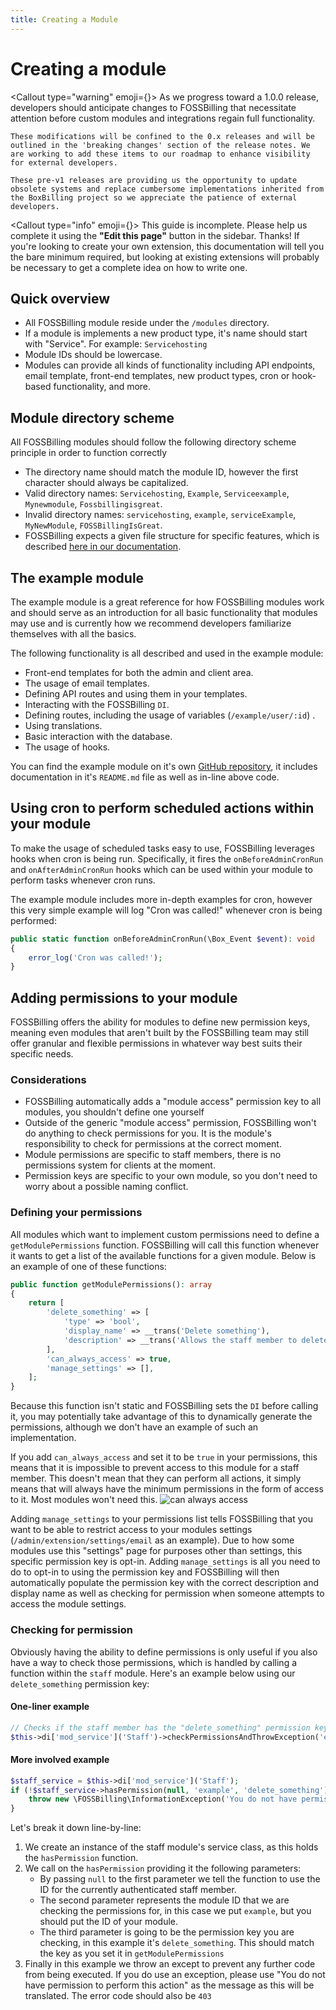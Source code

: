 ```yaml
---
title: Creating a Module
---
```



# Creating a module

<Callout type="warning" emoji={<FAIcon icon="faPersonDigging" />}>
    As we progress toward a 1.0.0 release, developers should anticipate changes to FOSSBilling that necessitate attention before custom modules and integrations regain full functionality.

    These modifications will be confined to the 0.x releases and will be outlined in the 'breaking changes' section of the release notes. We are working to add these items to our roadmap to enhance visibility for external developers.

    These pre-v1 releases are providing us the opportunity to update obsolete systems and replace cumbersome implementations inherited from the BoxBilling project so we appreciate the patience of external developers.
</Callout>

<Callout type="info" emoji={<FAIcon icon="faPersonDigging" />}>
    This guide is incomplete. Please help us complete it using the **"Edit this page"** button in the sidebar. Thanks!
    If you're looking to create your own extension, this documentation will tell you the bare minimum required, but looking at existing extensions will probably be necessary to get a complete idea on how to write one.
</Callout>

## Quick overview 

- All FOSSBilling module reside under the `/modules` directory.
- If a module is implements a new product type, it's name should start with "Service". For example: `Servicehosting`
- Module IDs should be lowercase.
- Modules can provide all kinds of functionality including API endpoints, email template, front-end templates, new product types, cron or hook-based functionality, and more.

## Module directory scheme

All FOSSBilling modules should follow the following directory scheme principle in order to function correctly

-  The directory name should match the module ID, however the first character should always be capitalized. 
- Valid directory names: `Servicehosting`, `Example`, `Serviceexample`, `Mynewmodule`, `Fossbillingisgreat`.
- Invalid directory names: `servicehosting`, `example`, `serviceExample`, `MyNewModule`, `FOSSBillingIsGreat`.
- FOSSBilling expects a given file structure for specific features, which is described [here in our documentation](https://fossbilling.org/docs/contribution-handbook/file-structure#modules).

## The example module

The example module is a great reference for how FOSSBilling modules work and should serve as an introduction for all basic functionality that modules may use and is currently how we recommend developers familiarize themselves with all the basics.

The following functionality is all described and used in the example module:

- Front-end templates for both the admin and client area.
- The usage of email templates.
- Defining API routes and using them in your templates.
- Interacting with the FOSSBilling `DI`.
- Defining routes, including the usage of variables (`/example/user/:id`) .
- Using translations.
- Basic interaction with the database.
- The usage of hooks.

You can find the example module on it's own [GitHub repository](https://github.com/FOSSBilling/example-module), it includes documentation in it's `README.md` file as well as in-line above code.

## Using cron to perform scheduled actions within your module

To make the usage of scheduled tasks easy to use, FOSSBilling leverages hooks when cron is being run.
Specifically, it fires the `onBeforeAdminCronRun` and `onAfterAdminCronRun` hooks which can be used within your module to perform tasks whenever cron runs.

The example module includes more in-depth examples for cron, however this very simple example will log "Cron was called!" whenever cron is being performed:
```PHP
public static function onBeforeAdminCronRun(\Box_Event $event): void
{
    error_log('Cron was called!');
}
```

## Adding permissions to your module

FOSSBilling offers the ability for modules to define new permission keys, meaning even modules that aren't built by the FOSSBilling team may still offer granular and flexible permissions in whatever way best suits their specific needs.

### Considerations

- FOSSBilling automatically adds a "module access" permission key to all modules, you shouldn't define one yourself
 - Outside of the generic "module access" permission, FOSSBilling won't do anything to check permissions for you. It is the module's responsibility to check for permissions at the correct moment.
 -  Module permissions are specific to staff members, there is no permissions system for clients at the moment.
 - Permission keys are specific to your own module, so you don't need to worry about a possible naming conflict. 

### Defining your permissions

All modules which want to implement custom permissions need to define a `getModulePermissions` function. FOSSBilling will call this function whenever it wants to get a list of the available functions for a given module. Below is an example of one of these functions:

```PHP
public function getModulePermissions(): array
{
    return [
        'delete_something' => [
            'type' => 'bool',
            'display_name' => __trans('Delete something'),
            'description' => __trans('Allows the staff member to delete "something"'),
        ],
        'can_always_access' => true,
        'manage_settings' => [],
    ];
}
```
Because this function isn't static and FOSSBilling sets the `DI` before calling it, you may potentially take advantage of this to dynamically generate the permissions, although we don't have an example of such an implementation.

If you add `can_always_access` and set it to be `true` in your permissions, this means that it is impossible to prevent access to this module for a staff member. This doesn't mean that they can perform all actions, it simply means that will always have the minimum permissions in the form of access to it. Most modules won't need this.
![can always access](/img/docs/can-always-access.png)

Adding `manage_settings` to your permissions list tells FOSSBilling that you want to be able to restrict access to your modules settings (`/admin/extension/settings/email` as an example). Due to how some modules use this "settings" page for purposes other than settings, this specific permission key is opt-in.  Adding `manage_settings` is all you need to do to opt-in to using the permission key and FOSSBilling will then automatically populate the permission key with the correct description and display name as well as checking for permission when someone attempts to access the module settings.

### Checking for permission


Obviously having the ability to define permissions is only useful if you also have a way to check those permissions, which is handled by calling a function within the `staff` module. Here's an example below using our `delete_something` permission key:


#### One-liner example

```PHP
// Checks if the staff member has the "delete_something" permission key for the "example" module and then throws an exception if they don't.
$this->di['mod_service']('Staff')->checkPermissionsAndThrowException('example', 'delete_something');
```

#### More involved example

```PHP
$staff_service = $this->di['mod_service']('Staff');
if (!$staff_service->hasPermission(null, 'example', 'delete_something')) {
    throw new \FOSSBilling\InformationException('You do not have permission to perform this action', [], 403);
}
```

Let's break it down line-by-line:

1. We create an instance of the staff module's service class, as this holds the `hasPermission` function.
2. We call on the `hasPermission` providing it the following parameters:
    - By passing `null` to the first parameter we tell the function to use the ID for the currently authenticated staff member.
	- The second parameter represents the module ID that we are checking the permissions for, in this case we put `example`, but you should put the ID of your module.
	- The third parameter is going to be the permission key you are checking, in this example it's `delete_something`. This should match the key as you set it in `getModulePermissions`
3. Finally in this example we throw an except to prevent any further code from being executed. If you do use an exception, please use "You do not have permission to perform this action" as the message as this will be translated. The error code should also be `403`
